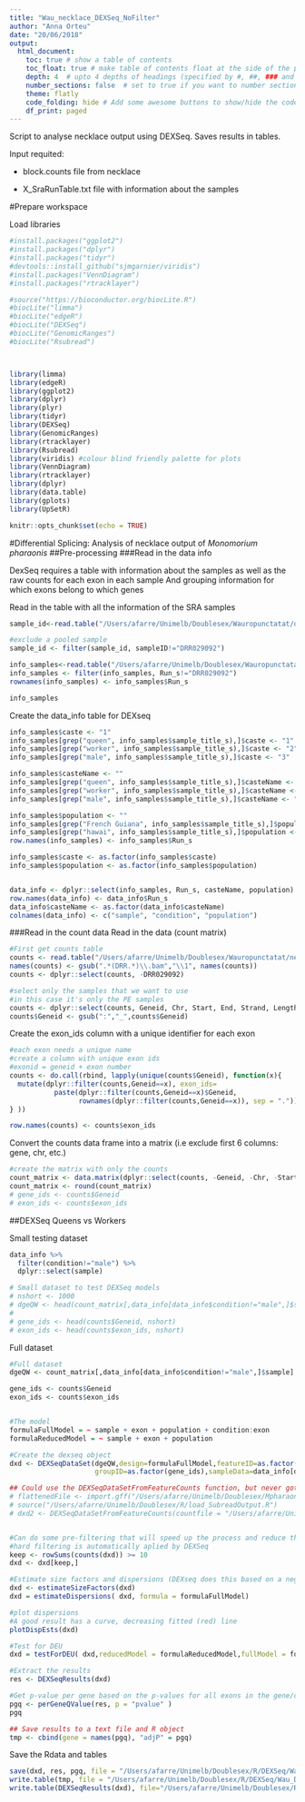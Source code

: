 ```yaml
---
title: "Wau_necklace_DEXSeq_NoFilter"
author: "Anna Orteu"
date: "20/06/2018"
output: 
  html_document:
    toc: true # show a table of contents
    toc_float: true # make table of contents float at the side of the page
    depth: 4  # upto 4 depths of headings (specified by #, ##, ### and ####)
    number_sections: false  # set to true if you want to number sections at each table header
    theme: flatly
    code_folding: hide # Add some awesome buttons to show/hide the code
    df_print: paged
---
```


Script to analyse necklace output using DEXSeq. 
Saves results in tables. 

Input requited: 

* block.counts file from necklace

* X_SraRunTable.txt file with information about the samples 

#Prepare workspace 

Load libraries
```r
#install.packages("ggplot2")
#install.packages("dplyr")
#install.packages("tidyr")
#devtools::install_github("sjmgarnier/viridis")
#install.packages("VennDiagram")
#install.packages("rtracklayer")

#source("https://bioconductor.org/biocLite.R")
#biocLite("limma")
#biocLite("edgeR")
#biocLite("DEXSeq")
#biocLite("GenomicRanges")
#biocLite("Rsubread")



library(limma)
library(edgeR)
library(ggplot2)
library(dplyr)
library(plyr)
library(tidyr)
library(DEXSeq)
library(GenomicRanges)
library(rtracklayer)
library(Rsubread)
library(viridis) #colour blind friendly palette for plots
library(VennDiagram)
library(rtracklayer)
library(dplyr)
library(data.table)
library(gplots)
library(UpSetR)
```

```r
knitr::opts_chunk$set(echo = TRUE)
```

#Differential Splicing: Analysis of necklace output of _Monomorium pharaonis_ 
##Pre-processing
###Read in the data info

DexSeq requires a table with information about the samples as well as the raw counts for each exon in each sample
And grouping information for which exons belong to which genes

Read in the table with all the information of the SRA samples

```r
sample_id<-read.table("/Users/afarre/Unimelb/Doublesex/Wauropunctatat/data_info/Wau_DRP002449_SRR_Acc_List.txt", col.names = "sampleID", stringsAsFactors = F )

#exclude a pooled sample
sample_id <- filter(sample_id, sampleID!="DRR029092")

info_samples<-read.table("/Users/afarre/Unimelb/Doublesex/Wauropunctatat/data_info/Wau_DRP002449_SraRunTable.txt", sep = "\t", header = T,  stringsAsFactors = F )
info_samples <- filter(info_samples, Run_s!="DRR029092")
rownames(info_samples) <- info_samples$Run_s

info_samples
```

Create the data_info table for DEXseq

```r
info_samples$caste <- "1"
info_samples[grep("queen", info_samples$sample_title_s),]$caste <- "1"
info_samples[grep("worker", info_samples$sample_title_s),]$caste <- "2"
info_samples[grep("male", info_samples$sample_title_s),]$caste <- "3"

info_samples$casteName <- ""
info_samples[grep("queen", info_samples$sample_title_s),]$casteName <- "queen"
info_samples[grep("worker", info_samples$sample_title_s),]$casteName <- "worker"
info_samples[grep("male", info_samples$sample_title_s),]$casteName <- "male"

info_samples$population <- ""
info_samples[grep("French Guiana", info_samples$sample_title_s),]$population <- "1"
info_samples[grep("hawai", info_samples$sample_title_s),]$population <- "2"
row.names(info_samples) <- info_samples$Run_s

info_samples$caste <- as.factor(info_samples$caste)
info_samples$population <- as.factor(info_samples$population)


data_info <- dplyr::select(info_samples, Run_s, casteName, population)
row.names(data_info) <- data_info$Run_s
data_info$casteName <- as.factor(data_info$casteName)
colnames(data_info) <- c("sample", "condition", "population")

```


###Read in the count data
Read in the data (count matrix)
```r
#First get counts table
counts <- read.table("/Users/afarre/Unimelb/Doublesex/Wauropunctatat/necklace_ame/block.counts",sep="\t",header=TRUE,stringsAsFactors=F)
names(counts) <- gsub(".*(DRR.*)\\.bam","\\1", names(counts))
counts <- dplyr::select(counts, -DRR029092)

#select only the samples that we want to use
#in this case it's only the PE samples
counts <- dplyr::select(counts, Geneid, Chr, Start, End, Strand, Length, data_info$sample)
counts$Geneid <- gsub(":","_",counts$Geneid)

```

Create the exon_ids column with a unique identifier for each exon

```r
#each exon needs a unique name
#create a column with unique exon ids 
#exonid = geneid + exon number
counts <- do.call(rbind, lapply(unique(counts$Geneid), function(x){ 
  mutate(dplyr::filter(counts,Geneid==x), exon_ids=
           paste(dplyr::filter(counts,Geneid==x)$Geneid, 
                 rownames(dplyr::filter(counts,Geneid==x)), sep = "."))
} ))

row.names(counts) <- counts$exon_ids
```

Convert the counts data frame into a matrix (i.e exclude first 6 columns: gene, chr, etc.)

```r
#create the matrix with only the counts
count_matrix <- data.matrix(dplyr::select(counts, -Geneid, -Chr, -Start, -End, -Strand, -Length, -exon_ids))
count_matrix <- round(count_matrix)
# gene_ids <- counts$Geneid
# exon_ids <- counts$exon_ids
```

##DEXSeq Queens vs Workers

Small testing dataset
```r
data_info %>%
  filter(condition!="male") %>%
  dplyr::select(sample)

# Small dataset to test DEXSeq models
# nshort <- 1000
# dgeQW <- head(count_matrix[,data_info[data_info$condition!="male",]$sample], nshort)
# 
# gene_ids <- head(counts$Geneid, nshort)
# exon_ids <- head(counts$exon_ids, nshort)
```

Full dataset
```r
#Full dataset
dgeQW <- count_matrix[,data_info[data_info$condition!="male",]$sample]

gene_ids <- counts$Geneid
exon_ids <- counts$exon_ids


#The model
formulaFullModel = ~ sample + exon + population + condition:exon
formulaReducedModel = ~ sample + exon + population

#Create the dexseq object
dxd <- DEXSeqDataSet(dgeQW,design=formulaFullModel,featureID=as.factor(exon_ids),
                     groupID=as.factor(gene_ids),sampleData=data_info[data_info$condition!="male",])

## Could use the DEXSeqDataSetFromFeatureCounts function, but never got it to work...
# flattenedFile <- import.gff("/Users/afarre/Unimelb/Doublesex/Mpharaonis/necklace_ame/SuperDuper.gff")
# source("/Users/afarre/Unimelb/Doublesex/R/load_SubreadOutput.R")
# dxd2 <- DEXSeqDataSetFromFeatureCounts(countfile = "/Users/afarre/Unimelb/Doublesex/Mpharaonis/necklace_ame/block_counts.out" ,design=~sample + exon + condition:exon, sampleData=data_info, flattenedfile="/Users/afarre/Unimelb/Doublesex/Mpharaonis/necklace_ame/SuperDuper.gff")


#Can do some pre-filtering that will speed up the process and reduce the number of tests 
#hard filtering is automatically aplied by DEXSeq
keep <- rowSums(counts(dxd)) >= 10
dxd <- dxd[keep,]

#Estimate size factors and dispersions (DEXseq does this based on a negative bionmial distribution
dxd <- estimateSizeFactors(dxd)
dxd = estimateDispersions( dxd, formula = formulaFullModel)

#plot dispersions
#A good result has a curve, decreasing fitted (red) line
plotDispEsts(dxd)

#Test for DEU
dxd = testForDEU( dxd,reducedModel = formulaReducedModel,fullModel = formulaFullModel )

#Extract the results
res <- DEXSeqResults(dxd)

#Get p-value per gene based on the p-values for all exons in the gene/cluster
pgq <- perGeneQValue(res, p = "pvalue" ) 
pgq

## Save results to a text file and R object
tmp <- cbind(gene = names(pgq), "adjP" = pgq)
```

Save the Rdata and tables 

```r
save(dxd, res, pgq, file = "/Users/afarre/Unimelb/Doublesex/R/DEXSeq/Wau_DEXseqQW.Rdata")
write.table(tmp, file = "/Users/afarre/Unimelb/Doublesex/R/DEXSeq/Wau_DEXseq_byGeneQW.txt", col.names = TRUE, row.names = FALSE, quote = FALSE, sep = "\t")
write.table(DEXSeqResults(dxd), file="/Users/afarre/Unimelb/Doublesex/R/DEXSeq/Wau_DEXseq_byExonQW.txt", col.names = TRUE, row.names = FALSE, quote = FALSE, sep = "\t" )
```
